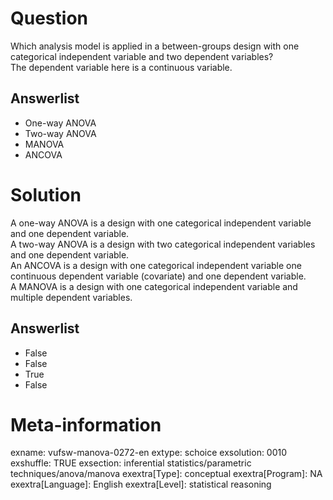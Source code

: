 Question
========
Which analysis model is applied in a between-groups design with one categorical independent variable and two dependent variables?  
The dependent variable here is a continuous variable.

Answerlist
----------
* One-way ANOVA
* Two-way ANOVA
* MANOVA
* ANCOVA

Solution
========

A one-way ANOVA is a design with one categorical independent variable and one dependent variable.  
A two-way ANOVA is a design with two categorical independent variables and one dependent variable.  
An ANCOVA is a design with one categorical independent variable one continuous dependent variable (covariate) and one dependent variable.    
A MANOVA is a design with one categorical independent variable and multiple dependent variables.

Answerlist
----------
* False
* False
* True
* False

Meta-information
================
exname: vufsw-manova-0272-en
extype: schoice
exsolution: 0010
exshuffle: TRUE
exsection: inferential statistics/parametric techniques/anova/manova
exextra[Type]: conceptual
exextra[Program]: NA
exextra[Language]: English
exextra[Level]: statistical reasoning

